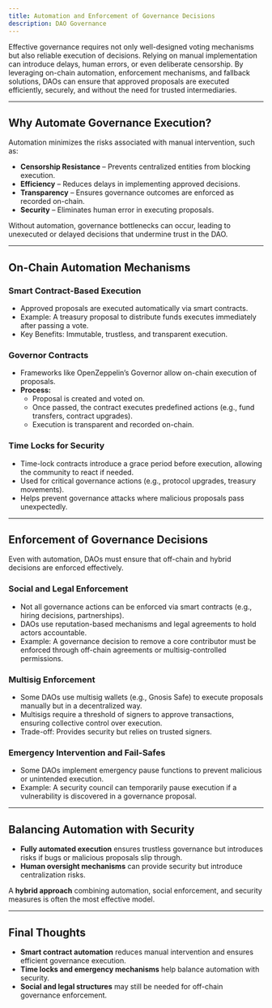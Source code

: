 ```yaml
---
title: Automation and Enforcement of Governance Decisions
description: DAO Governance
---
```


Effective governance requires not only well-designed voting mechanisms but also reliable execution of decisions. Relying on manual implementation can introduce delays, human errors, or even deliberate censorship. By leveraging on-chain automation, enforcement mechanisms, and fallback solutions, DAOs can ensure that approved proposals are executed efficiently, securely, and without the need for trusted intermediaries.  

---

## **Why Automate Governance Execution?**  

Automation minimizes the risks associated with manual intervention, such as:  

- **Censorship Resistance** – Prevents centralized entities from blocking execution.  
- **Efficiency** – Reduces delays in implementing approved decisions.  
- **Transparency** – Ensures governance outcomes are enforced as recorded on-chain.  
- **Security** – Eliminates human error in executing proposals.  

Without automation, governance bottlenecks can occur, leading to unexecuted or delayed decisions that undermine trust in the DAO.  

---

## **On-Chain Automation Mechanisms**  

### **Smart Contract-Based Execution**  
- Approved proposals are executed automatically via smart contracts.  
- Example: A treasury proposal to distribute funds executes immediately after passing a vote.  
- Key Benefits: Immutable, trustless, and transparent execution.  

### **Governor Contracts**  
- Frameworks like OpenZeppelin’s Governor allow on-chain execution of proposals.  
- **Process:**  
  - Proposal is created and voted on.  
  - Once passed, the contract executes predefined actions (e.g., fund transfers, contract upgrades).  
  - Execution is transparent and recorded on-chain.  

### **Time Locks for Security**  
- Time-lock contracts introduce a grace period before execution, allowing the community to react if needed.  
- Used for critical governance actions (e.g., protocol upgrades, treasury movements).  
- Helps prevent governance attacks where malicious proposals pass unexpectedly.  

---

## **Enforcement of Governance Decisions**  

Even with automation, DAOs must ensure that off-chain and hybrid decisions are enforced effectively.  

### **Social and Legal Enforcement**  
- Not all governance actions can be enforced via smart contracts (e.g., hiring decisions, partnerships).  
- DAOs use reputation-based mechanisms and legal agreements to hold actors accountable.  
- Example: A governance decision to remove a core contributor must be enforced through off-chain agreements or multisig-controlled permissions.  

### **Multisig Enforcement**  
- Some DAOs use multisig wallets (e.g., Gnosis Safe) to execute proposals manually but in a decentralized way.  
- Multisigs require a threshold of signers to approve transactions, ensuring collective control over execution.  
- Trade-off: Provides security but relies on trusted signers.  

### **Emergency Intervention and Fail-Safes**  
- Some DAOs implement emergency pause functions to prevent malicious or unintended execution.  
- Example: A security council can temporarily pause execution if a vulnerability is discovered in a governance proposal.  

---

## **Balancing Automation with Security**  

- **Fully automated execution** ensures trustless governance but introduces risks if bugs or malicious proposals slip through.  
- **Human oversight mechanisms** can provide security but introduce centralization risks.  

A **hybrid approach** combining automation, social enforcement, and security measures is often the most effective model.  

---

## **Final Thoughts**  

- **Smart contract automation** reduces manual intervention and ensures efficient governance execution.  
- **Time locks and emergency mechanisms** help balance automation with security.  
- **Social and legal structures** may still be needed for off-chain governance enforcement.  
